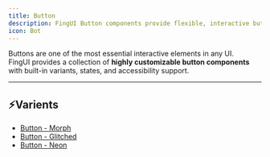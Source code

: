```yaml
---
title: Button
description: FingUI Button components provide flexible, interactive buttons with multiple variants, sizes, and customization options.  
icon: Bot
---
```



Buttons are one of the most essential interactive elements in any UI.  
FingUI provides a collection of **highly customizable button components** with built-in variants, states, and accessibility support.

---

## ⚡️Varients 
- [Button - Morph](./button/button-morph) 
- [Button - Glitched](./button/button-glitch) 
- [Button - Neon](./button/button-neon) 